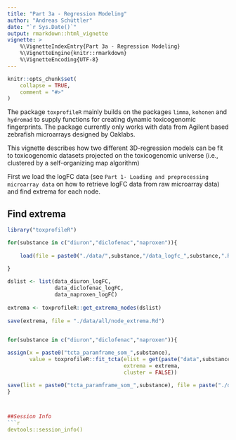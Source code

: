 ```yaml
---
title: "Part 3a - Regression Modeling"
author: "Andreas Schüttler"
date: "`r Sys.Date()`"
output: rmarkdown::html_vignette
vignette: >
    %\VignetteIndexEntry{Part 3a - Regression Modeling}
    %\VignetteEngine{knitr::rmarkdown}
    %\VignetteEncoding{UTF-8}
---
```


```r
knitr::opts_chunk$set(
    collapse = TRUE,
    comment = "#>"
)
```

The package `toxprofileR` mainly builds on the packages `limma`, `kohonen` and `hydromad` to supply functions for creating dynamic toxicogenomic fingerprints. The package currently only works with data from Agilent based zebrafish microarrays designed by Oaklabs.

This vignette describes how two different 3D-regression models can be fit to toxicogenomic datasets projected on the toxicogenomic universe (i.e., clustered by a self-organizing map algorithm)

First we load the logFC data (see `Part 1- Loading and preprocessing microarray data` on how to retrieve logFC data from raw microarray data) and find extrema for each node.

## Find extrema

```r

library("toxprofileR")

for(substance in c("diuron","diclofenac","naproxen")){
    
    load(file = paste0("./data/",substance,"/data_logfc_",substance,".Rd"))
    
}

dslist <- list(data_diuron_logFC,
               data_diclofenac_logFC,
               data_naproxen_logFC)
    
extrema <- toxprofileR::get_extrema_nodes(dslist)
    
save(extrema, file = "./data/all/node_extrema.Rd")
    
```

```r

for(substance in c("diuron","diclofenac","naproxen")){

assign(x = paste0("tcta_paramframe_som_",substance), 
       value = toxprofileR::fit_tcta(elist = get(paste("data",substance,"logFC",sep="_")),
                                     extrema = extrema,
                                     cluster = FALSE))

save(list = paste0("tcta_paramframe_som_",substance), file = paste("./data/",substance,"/tcta_",substance,".Rd",sep=""))
}



##Session Info
```r
devtools::session_info()
```
